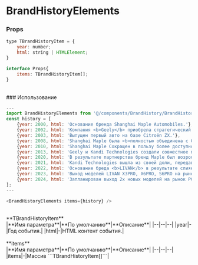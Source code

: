 # BrandHistoryElements

### Props

```js 
type TBrandHistoryItem = {
    year: number;
    html: string | HTMLElement;
}

interface Props{
	items: TBrandHistoryItem[];
}
```
<br/>
### Использование

```js
---
import BrandHistoryElements from '@/components/BrandHistory/BrandHistoryElements.astro';
const history = [
	{year: 2000, html: 'Основание бренда Shanghai Maple Automobiles.'},
	{year: 2002, html: 'Компания <b>Geely</b> приобрела стратегический холдинг Shanghai Maple.'},
	{year: 2003, html: 'Выпущен первый авто на базе Citroën ZX.'},
	{year: 2008, html: 'Shanghai Maple была <b>полностью объединена с Geely</b> в качестве народного бренда.'},
	{year: 2010, html: 'Shanghai Maple Сокращен в пользу более доступного бренда Englon.'},
	{year: 2013, html: 'Geely и Kandi Technologies создали совместное предприятие Zhejiang Kandi Electric Vehicles Investment, занимающиеся производством, маркетингом и продажей электромобилей на материковой части Китая.'},
	{year: 2020, html: 'В результате партнерства бренд Maple был возрожден. Возрожденный бренд <b>Maple</b> начал производить серию доступных электромобилей на базе существующих бензиновых автомобилей Geely, начиная с Maple 30X, созданного на базе Geely Vision X3.'},
	{year: 2021, html: 'Kandi Technologies вышла из своей доли, передав 22% акций компании Geely.'},
	{year: 2022, html: 'Основание бреда <b>LIVAN</b> в результате слияния с <b>Geely</b> компаний <b>Maple</b> и <b>Lifan Technology</b>.<br />Представлена ​​совершенно новая модель, электрический кроссовер-фастбэк LIVAN RL7 <iframe width="" height="" class="w-full aspect-video my-6" src="https://www.youtube.com/embed/abBxgTpm0k8" title="YouTube video player" frameborder="0" allow="accelerometer; autoplay; clipboard-write; encrypted-media; gyroscope; picture-in-picture; web-share" allowfullscreen></iframe>	и электрический среднеразмерный кроссовер RL9 <iframe width="" height="" class="w-full aspect-video my-6" src="https://www.youtube.com/embed/mxEzCJ71Bf8" title="YouTube video player" frameborder="0" allow="accelerometer; autoplay; clipboard-write; encrypted-media; gyroscope; picture-in-picture; web-share" allowfullscreen></iframe> <b>Так же разработана уникальная технология быстрой смены аккумуляторной батареи за 10 минут.</b>'},
	{year: 2023, html: 'Выход моделей LIVAN X3PRO, X6PRO, S6PRO на рынок РФ.'},
	{year: 2024, html: 'Запланирован выход 2х новых моделей на рынок РФ в том числе и электрокар.'},
];
---

<BrandHistoryElements items={history} />
```
<br/>
**TBrandHistoryItem**
<div class="*:!text-left my-10">
    |**Имя параметра**|**По умолчанию**|**Описание**|
    |--|--|--|
    |year|-|Год события.|
    |html|-|HTML контент события.|
</div>

<br/>
**items**
<div class="*:!text-left my-10">
    |**Имя параметра**|**По умолчанию**|**Описание**|
    |--|--|--|
    |items|-|Массив ```TBrandHistoryItem[]```|
</div>